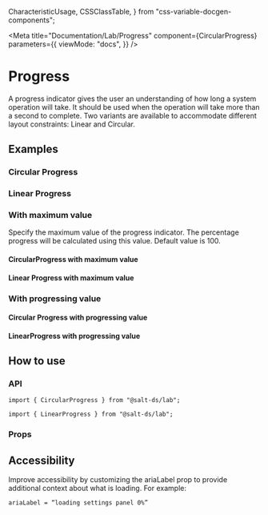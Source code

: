   CharacteristicUsage,
  CSSClassTable,
} from "css-variable-docgen-components";

<Meta
  title="Documentation/Lab/Progress"
  component={CircularProgress}
  parameters={{
    viewMode: "docs",
  }}
/>

# Progress

A progress indicator gives the user an understanding of how long a system operation will take. It should be used when the operation will take more than a second to complete. Two variants are available to accommodate different layout constraints: Linear and Circular.

## Examples

### Circular Progress

<Canvas>
  <Story id="lab-CircularProgress--default" />
</Canvas>

### Linear Progress

<Canvas>
  <Story id="lab-LinearProgress--default" />
</Canvas>

### With maximum value

Specify the maximum value of the progress indicator. The percentage progress will be calculated using this value. Default value is 100.

#### CircularProgress with maximum value

<Canvas>
  <Story id="lab-CircularProgress--max-value" />
</Canvas>

#### Linear Progress with maximum value

<Canvas>
  <Story id="lab-LinearProgress--max-value" />
</Canvas>

### With progressing value

#### Circular Progress with progressing value

<Canvas>
  <Story id="lab-CircularProgress--progressing-value" />
</Canvas>

#### LinearProgress with progressing value

<Canvas>
  <Story id="lab-LinearProgress--progressing-value" />
</Canvas>

## How to use

### API

```
import { CircularProgress } from "@salt-ds/lab";
```

```
import { LinearProgress } from "@salt-ds/lab";
```

### Props

<ArgsTable of={CircularProgress} />

## Accessibility

Improve accessibility by customizing the ariaLabel prop to provide additional context about what is loading. For example:

```
ariaLabel = “loading settings panel 0%”
```
